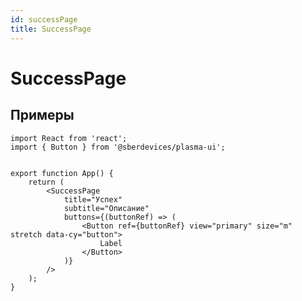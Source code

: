```yaml
---
id: successPage
title: SuccessPage
---
```



# SuccessPage
<Description name="SuccessPage" />
<PropsTable name="SuccessPage" />


## Примеры

```tsx
import React from 'react';
import { Button } from '@sberdevices/plasma-ui';


export function App() {
    return (
        <SuccessPage
            title="Успех"
            subtitle="Описание"
            buttons={(buttonRef) => (
                <Button ref={buttonRef} view="primary" size="m" stretch data-cy="button">
                    Label
                </Button>
            )}
        />
    );
}
```
